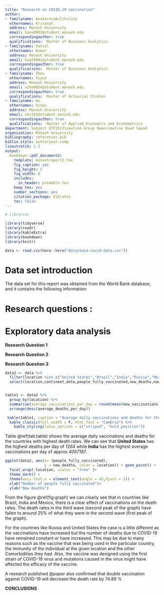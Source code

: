 ```yaml
---
title: "Research on COVID-19 vaccination"
author:
- familyname: Anukarnsakulchularp
  othernames: Krisanat
  address: Monash University
  email: kanu0003@student.monash.edu
  correspondingauthor: true
  qualifications:  Master of Business Analytics
- familyname: Vatsal
  othernames: Kumar
  address: Monash University
  email: kvat0001@student.monash.edu
  correspondingauthor: true
  qualifications:  Master of Business Analytics
- familyname: Zhou
  othernames: Xiyun 
  address: Monash University
  email: xzho0054@student.monash.edu
  correspondingauthor: true
  qualifications:  Master of Actuarial Studies
- familyname: Hu
  othernames: Xinyu
  address: Monash University
  email: xhu103@student.monash.edu
  correspondingauthor: true
  qualifications:  Master of Applied Economics and Econometrics  
department: Subject ETC5513\newline Group Name\newline Quad Squad
organization: Monash University
bibliography: references.bib
biblio-style: authoryear-comp
linestretch: 1.5
output:
  bookdown::pdf_document2:
    template: monashreport2.tex
    fig_caption: yes
    fig_height: 5
    fig_width: 8
    includes:
      in_header: preamble.tex
    keep_tex: yes
    number_sections: yes
    citation_package: biblatex
    toc: false
---
```


```r
# Libraries

library(tidyverse)
library(readr)
library(kableExtra)
library(bookdown)
library(knitr)
```

```r
data <- read.csv(here::here("Data/owid-covid-data.csv"))

```


\clearpage
# **Data set introduction** 

The data set for this report was obtained from the World Bank database, and it contains the following information:

  \begin{itemize}
    \item 
    \item 
    \item 
    \item 
    \item 
    \item 
  \end{itemize}


\clearpage

# **Research questions** :




\clearpage


# **Exploratory data analysis** 

\section*{}






\clearpage


\section*{}

**Research Question 1**



\clearpage





**Research Question 2**







\clearpage

**Research Question 3**

```r
data2 <- data %>% 
  filter(location %in% c("United States","Brazil","India","Russia","Mexico")) %>% 
  select(location,continent,date,people_fully_vaccinated,new_deaths,new_vaccinations,new_cases,total_cases,population)


table1 <- data2 %>%  
  group_by(location) %>% 
  summarise(average_vaccinations_per_day = round(mean(new_vaccinations, na.rm = TRUE )), average_deaths_per_day = round(mean(new_deaths, na.rm = TRUE) ) ) %>% 
  arrange(desc(average_deaths_per_day))

 kable(table1, caption = "Average daily vaccinations and deaths for the countries with highest death rates.") %>% 
  kable_classic(full_width = F, html_font = "Cambria") %>% 
    kable_styling(latex_options = c("striped", "hold_position"))

```

Table \@ref(tab:table) shows the average daily vaccinations and deaths for the countries with highest death rates. We can see that **United States** has the highest deaths per day of *1264* while **India** has the highest average vaccinations per day of approx *4057187*.


```r
ggplot(data2, aes(x= (people_fully_vaccinated), 
                  y = new_deaths, color = location)) + geom_point() +
  facet_wrap(~location, scales = "free" )+
  theme_dark() +
  theme(axis.text.x = element_text(angle = 45,hjust = 1)) +
  xlab("Number of people fully vaccinated")+
  ylab("New Deaths")

```


From the figure \@ref(fig:graph) we can clearly see that in countries like Brazil, India and Mexico, there is a clear effect of vaccinations on the death rates. The death rates in the third wave (second peak of the graph) have fallen to around 25% of what they were in the second wave (first peak of the graph). 

For the countries like Russia and United States the case is a little different as the vaccinations have increased but the number of deaths due to COVID-19 have remained constant or have increased. This may be due to many reasons such as the vaccine that was being used in the particular country, the immunity of the individual at the given location and the other Comorbidities they had. Also, the vaccine was designed using the first strain of COVID-19 virus and mutations caused in the virus might have affected the efficacy of the vaccine. 

A research published @paper also confirmed that double vaccination against COVID-19 will decrease the death rate by 74.89 %

\section*{}




\section*{}



**CONCLUSIONS**

